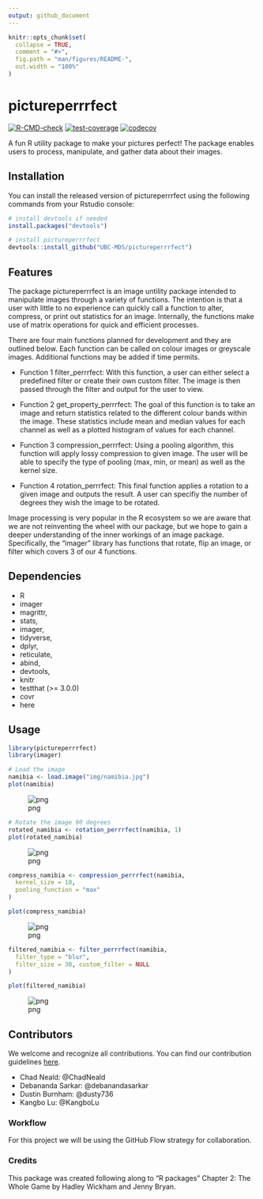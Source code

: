 ```yaml
---
output: github_document
---
```


<!-- README.md is generated from README.Rmd. Please edit that file -->

```r
knitr::opts_chunk$set(
  collapse = TRUE,
  comment = "#>",
  fig.path = "man/figures/README-",
  out.width = "100%"
)
```

# pictureperrrfect

<!-- badges: start -->
[![R-CMD-check](https://github.com/UBC-MDS/pictureperrrfect/workflows/R-CMD-check/badge.svg)](https://github.com/UBC-MDS/pictureperrrfect/actions)
[![test-coverage](https://github.com/UBC-MDS/pictureperrrfect/workflows/test-coverage/badge.svg)](https://github.com/UBC-MDS/pictureperrrfect/actions)
[![codecov](https://codecov.io/gh/UBC-MDS/pictureperrrfect/branch/master/graph/badge.svg?token=WR0X23ATWK)](https://codecov.io/gh/UBC-MDS/pictureperrrfect)
<!-- badges: end -->

A fun R utility package to make your pictures perfect! The package enables users to process, manipulate, and gather data about their images.


## Installation

You can install the released version of pictureperrrfect using the following commands from your Rstudio console:

``` r
# install devtools if needed
install.packages("devtools")

# install pictureperrrfect
devtools::install_github("UBC-MDS/pictureperrrfect")
```

## Features

The package pictureperrrfect is an image untility package intended to manipulate images through a variety of functions. The intention is that a user with little to no experience can quickly call a function to alter, compress, or print out statistics for an image. Internally, the functions make use of matrix operations for quick and efficient processes.

There are four main functions planned for development and they are outlined below. Each function can be called on colour images or greyscale images. Additional functions may be added if time permits.

- Function 1 filter_perrrfect: With this function, a user can either select a predefined filter or create their own custom filter. The image is then passed through the filter and output for the user to view.

- Function 2 get_property_perrrfect: The goal of this function is to take an image and return statistics related to the different colour bands within the image. These statistics include mean and median values for each channel as well as a plotted histogram of values for each channel.

- Function 3 compression_perrrfect: Using a pooling algorithm, this function will apply lossy compression to given image. The user will be able to specify the type of pooling (max, min, or mean) as well as the kernel size.

- Function 4 rotation_perrrfect: This final function applies a rotation to a given image and outputs the result. A user can specifiy the number of degrees they wish the image to be rotated.

Image processing is very popular in the R ecosystem so we are aware that we are not reinventing the wheel with our package, but we hope to gain a deeper understanding of the inner workings of an image package. Specifically, the "imager" library has functions that rotate, flip an image, or filter which covers 3 of our 4 functions.

## Dependencies

- R
- imager
- magrittr,
- stats,
- imager,
- tidyverse,
- dplyr,
- reticulate,
- abind,
- devtools,
- knitr
- testthat (>= 3.0.0)
- covr
- here

## Usage

```R
library(pictureperrrfect)
library(imager)
```

```R
# Load the image
namibia <- load.image("img/namibia.jpg")
plot(namibia)
```
   
![png](img/namibia_orig.png)

```R
# Rotate the image 90 degrees
rotated_namibia <- rotation_perrrfect(namibia, 1)
plot(rotated_namibia)
```
 
![png](img/namibia_rot.png)

```R
compress_namibia <- compression_perrrfect(namibia,
  kernel_size = 10,
  pooling_function = "max"
)

plot(compress_namibia)
```
    
![png](img/namibia_comp.png)

```R
filtered_namibia <- filter_perrrfect(namibia,
  filter_type = "blur",
  filter_size = 30, custom_filter = NULL
)

plot(filtered_namibia)
```
    
![png](img/namibia_blur.png)

## Contributors

We welcome and recognize all contributions. You can find our contribution guidelines [here](.github/CONTRIBUTING.md).

* Chad Neald: @ChadNeald
* Debananda Sarkar: @debanandasarkar
* Dustin Burnham: @dusty736
* Kangbo Lu: @KangboLu

### Workflow

For this project we will be using the GitHub Flow strategy for collaboration. 

### Credits

This package was created following along to "R packages" Chapter 2: The Whole Game by Hadley Wickham and Jenny Bryan.
